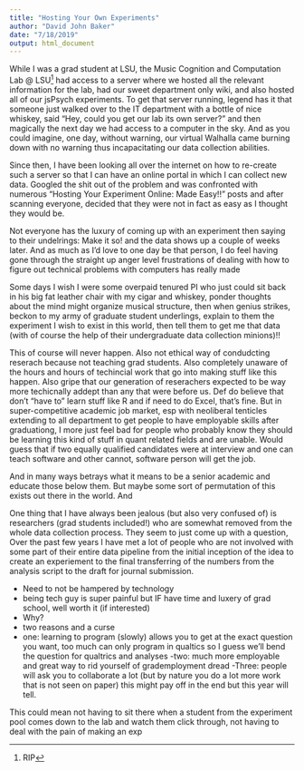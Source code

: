 ```yaml
---
title: "Hosting Your Own Experiments"
author: "David John Baker"
date: "7/18/2019"
output: html_document
---
```


While I was a grad student at LSU, the Music Cognition and Computation Lab @ LSU^[RIP] had access to a server where we hosted all the relevant information for the lab, had our sweet department only wiki, and also hosted all of our jsPsych experiments.
To get that server running, legend has it that someone just walked over to the IT department with a bottle of nice whiskey, said "Hey, could you get our lab its own server?" and then magically the next day we had access to a computer in the sky.
And as you could imagine, one day, without warning, our virtual Walhalla came burning down with no warning thus incapacitating our data collection abilities.

Since then, I have been looking all over the internet on how to re-create such a server so that I can have an online portal in which I can collect new data.
Googled the shit out of the problem and was confronted with numerous "Hosting Your Experiment Online: Made Easy!!" posts and after scanning everyone, decided that they were not in fact as easy as I thought they would be.


Not everyone has the luxury of coming up with an experiment then saying to their undelrings: Make it so! and the data shows up a couple of weeks later.
And as much as I'd love to one day be that person, I do feel having gone through the straight up anger level frustrations of dealing with how to figure out technical problems with computers has really made 


Some days I wish I were some overpaid tenured PI who just could sit back in his big fat leather chair with my cigar and whiskey, ponder thoughts about the mind might organize musical structure, then when genius strikes, beckon to my army of graduate student underlings, explain to them the experiment I wish to exist in this world, then tell them to get me that data (with of course the help of their undergraduate data collection minions)!!

This of course will never happen.
Also not ethical way of condudcting reserach because not teaching grad students.
Also completely unaware of the hours and hours of techincial work that go into making stuff like this happen.
Also gripe that our generation of reserachers expected to be way more techicnally addept than any that were before us.
Def do believe that don't "have to" learn stuff like R and if need to do Excel, that's fine. 
But in super-competitive academic job market, esp with neoliberal tenticles extending to all department to get people to have employable skills after graduationg, I more just feel bad for people who probably know they should be learning this kind of stuff in quant related fields and are unable. 
Would guess that if two equally qualified candidates were at interview and one can teach software and other cannot, software person will get the job.


And in many ways betrays what it means to be a senior academic and educate those below them.
But maybe some sort of permutation of this exists out there in the world.
And 

One thing that I have always been jealous (but also very confused of) is researchers (grad students included!) who are somewhat removed from the whole data collection process.
They seem to just come up with a question, 
Over the past few years I have met a lot of people who are not involved with some part of their entire data pipeline from the initial inception of the idea to create an experiement to the final transferring of the numbers from the analysis script to the draft for journal submission.

* Need to not be hampered by technology
* being tech guy is super painful but IF have time and luxery of grad school, well worth it (if interested)
* Why?
* two reasons and a curse
- one: learning to program (slowly) allows you to get at the exact question you want, too much can only program in qualtics so I guess we'll bend the question for qualtrics and analyses
-two: much more employable and great way to rid yourself of grademployment dread
-Three: people will ask you to collaborate a lot (but by nature you do a lot more work that is not seen on paper) this might pay off in the end but this year will tell. 

This could mean not having to sit there when a student from the experiment pool comes down to the lab and watch them click through, not having to deal with the pain of making an exp